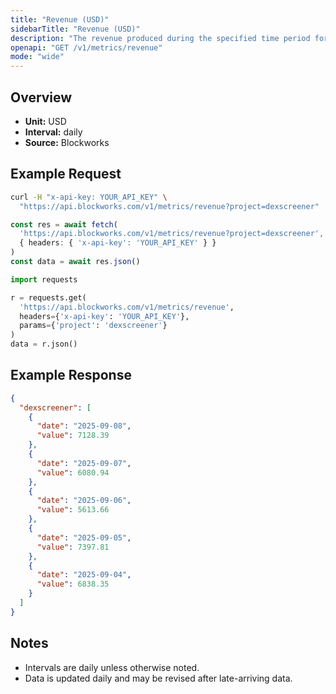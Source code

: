 ```yaml
---
title: "Revenue (USD)"
sidebarTitle: "Revenue (USD)"
description: "The revenue produced during the specified time period for given project."
openapi: "GET /v1/metrics/revenue"
mode: "wide"
---
```


## Overview

- **Unit:** USD
- **Interval:** daily
- **Source:** Blockworks

## Example Request

<CodeGroup>

```bash cURL
curl -H "x-api-key: YOUR_API_KEY" \
  "https://api.blockworks.com/v1/metrics/revenue?project=dexscreener"
```

```typescript TypeScript
const res = await fetch(
  'https://api.blockworks.com/v1/metrics/revenue?project=dexscreener',
  { headers: { 'x-api-key': 'YOUR_API_KEY' } }
)
const data = await res.json()
```

```python Python
import requests

r = requests.get(
  'https://api.blockworks.com/v1/metrics/revenue',
  headers={'x-api-key': 'YOUR_API_KEY'},
  params={'project': 'dexscreener'}
)
data = r.json()
```

</CodeGroup>

## Example Response

```json
{
  "dexscreener": [
    {
      "date": "2025-09-08",
      "value": 7128.39
    },
    {
      "date": "2025-09-07",
      "value": 6080.94
    },
    {
      "date": "2025-09-06",
      "value": 5613.66
    },
    {
      "date": "2025-09-05",
      "value": 7397.81
    },
    {
      "date": "2025-09-04",
      "value": 6838.35
    }
  ]
}
```

## Notes
- Intervals are daily unless otherwise noted.
- Data is updated daily and may be revised after late-arriving data.